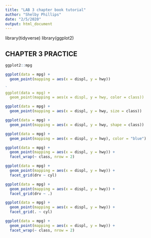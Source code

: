 ```yaml
---
title: "LAB 3 chapter book tutorial"
author: "Shelby Phillips"
date: "2/5/2020"
output: html_document
---
```

library(tidyverse)
library(ggplot2)

## CHAPTER 3 PRACTICE
```r
ggplot2::mpg
```
```r
ggplot(data = mpg) + 
  geom_point(mapping = aes(x = displ, y = hwy))
```
```r
`
ggplot(data = mpg) + 
  geom_point(mapping = aes(x = displ, y = hwy, color = class))
```
```r
ggplot(data = mpg) + 
  geom_point(mapping = aes(x = displ, y = hwy, size = class))
```

```r
ggplot(data = mpg) + 
  geom_point(mapping = aes(x = displ, y = hwy, shape = class))
```
```r
ggplot(data = mpg) + 
  geom_point(mapping = aes(x = displ, y = hwy), color = "blue")
```
```r
ggplot(data = mpg) + 
  geom_point(mapping = aes(x = displ, y = hwy)) + 
  facet_wrap(~ class, nrow = 2)
```
```r
ggplot(data = mpg) + 
  geom_point(mapping = aes(x = displ, y = hwy)) + 
  facet_grid(drv ~ cyl)
```

```r
ggplot(data = mpg) + 
  geom_point(mapping = aes(x = displ, y = hwy)) +
  facet_grid(drv ~ .)

ggplot(data = mpg) + 
  geom_point(mapping = aes(x = displ, y = hwy)) +
  facet_grid(. ~ cyl)
```
```r
ggplot(data = mpg) + 
  geom_point(mapping = aes(x = displ, y = hwy)) + 
  facet_wrap(~ class, nrow = 2)
```
## 



